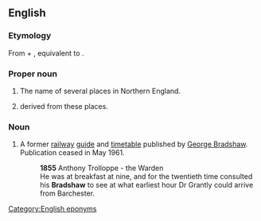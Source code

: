 ==English==
{{wp}}

===Etymology===
From {{inh|en|ang|brād}} + {{m|ang|sceaga||thicket}}, equivalent to {{com|en|broad|shaw}}.

===Proper noun===
{{en-proper noun}}

# The name of several places in Northern England.
# {{surname|lang=en|[[habitational]]|from=Old English|dot=}} derived from these places.

===Noun===
{{en-noun}}

# {{lb|en|British|rail}} A former [[railway]] [[guide]] and [[timetable]] published by [[w:George Bradshaw|George Bradshaw]]. Publication ceased in May 1961.
#: '''1855''' Anthony Trolloppe - the Warden
#: He was at breakfast at nine, and for the twentieth time consulted his '''Bradshaw''' to see at what earliest hour Dr Grantly could arrive from Barchester.

[[Category:English eponyms]]